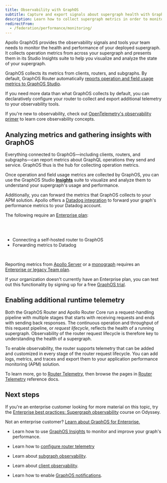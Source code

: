 ```yaml
---
title: Observability with GraphOS
subtitle: Capture and export signals about supergraph health with GraphOS and router telemetry
description: Learn how to collect supergraph metrics in order to monitor and optimize your GraphQL usage and performance. Collect raw metrics, insights, and alerts with Apollo GraphOS, GraphOS Studio, and GraphOS Router and Apollo Router Core.
redirectFrom:
  - /federation/performance/monitoring/
---
```


Apollo GraphOS provides the observability signals and tools your team needs to monitor the health and performance of your deployed supergraph. It collects operation metrics from across your supergraph and presents them in its Studio Insights suite to help you visualize and analyze the state of your supergraph. 

GraphOS collects its metrics from clients, routers, and subgraphs. By default, GraphOS Router automatically [reports operation and field usage metrics to GraphOS Studio](/graphos/platform/insights/sending-operation-metrics#from-the-apollo-router-or-apollo-server). 

If you need more data than what GraphOS collects by default, you can declaratively configure your router to collect and export additional telemetry to your observability tools.

<Tip>

If you're new to observability, check out [OpenTelemetry's observability primer](https://opentelemetry.io/docs/concepts/observability-primer/) to learn core observability concepts.

</Tip>

## Analyzing metrics and gathering insights with GraphOS

Everything connected to GraphOS—including clients, routers, and subgraphs—can report metrics about GraphQL operations they send and service. GraphOS thus is the hub for collecting operation metrics.

Once operation and field usage metrics are collected by GraphOS, you can use the GraphOS Studio [**Insights**](/graphos/platform/insights) suite to visualize and analyze them to understand your supergraph's usage and performance.

Additionally, you can forward the metrics that GraphOS collects to your APM solution. Apollo offers a [Datadog integration](/graphos/platform/insights/datadog-forwarding) to forward your graph's performance metrics to your Datadog account.

<EnterpriseFeature>

The following require an [Enterprise plan](https://www.apollographql.com/pricing/):

<br />
<br />

- Connecting a self-hosted router to GraphOS
- Forwarding metrics to Datadog

<br />

Reporting metrics from [Apollo Server](/apollo-server) or a [monograph](/graphos/get-started/concepts/graphs/#monographs) requires an [Enterprise or legacy Team plan](https://www.apollographql.com/pricing).

If your organization doesn't currently have an Enterprise plan, you can test out this functionality by signing up for a free [GraphOS trial](https://studio.apollographql.com/signup?referrer=docs-content).

</EnterpriseFeature>

## Enabling additional runtime telemetry

Both the GraphOS Router and Apollo Router Core run a request-handling pipeline with multiple stages that starts with receiving requests and ends with sending back responses. The continuous operation and throughput of this request pipeline, or _request lifecycle_, reflects the health of a running supergraph. Observability of the router request lifecycle is therefore key to understanding the health of a supergraph.

<Wistia WistiaId="009wt60p7a" />

To enable observability, the router supports telemetry that can be added and customized in every stage of the router request lifecycle. You can add logs, metrics, and traces and export them to your application performance monitoring (APM) solution.

To learn more, go to [Router Telemetry](/graphos/routing/observability/telemetry), then browse the pages in [Router Telemetry](/graphos/reference/router/telemetry/log-exporters/overview) reference docs.


## Next steps

<Tip>

If you're an enterprise customer looking for more material on this topic, try the [Enterprise best practices: Supergraph observability](https://www.apollographql.com/tutorials/supergraph-observability) course on Odyssey.

Not an enterprise customer? [Learn about GraphOS for Enterprise.](https://www.apollographql.com/pricing)

</Tip>

- Learn how to use [GraphOS Insights](/graphos/platform/insights/) to monitor and improve your graph's performance.

- Learn how to [configure router telemetry](/graphos/routing/observability/telemetry)

- Learn about [subgraph observability](/graphos/routing/observability/subgraph-error-inclusion).

- Learn about [client observability](/graphos/routing/observability/debugging-client-requests).

- Learn how to enable [GraphOS notifications](/graphos/platform/insights/notifications).
